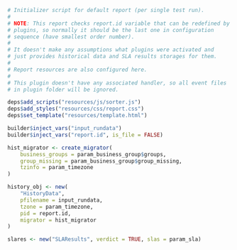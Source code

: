 ```r

# Initializer script for default report (per single test run).
#
# NOTE: This report checks report.id variable that can be redefined by other
# plugins, so normally it should be the last one in configuration
# sequence (have smallest order number).
#
# It doesn't make any assumptions what plugins were activated and
# just provides historical data and SLA results storages for them.
#
# Report resources are also configured here.
#
# This plugin doesn't have any associated handler, so all event files
# in plugin folder will be ignored.

deps$add_scripts("resources/js/sorter.js")
deps$add_styles("resources/css/report.css")
deps$set_template("resources/template.html")

builder$inject_vars("input_rundata")
builder$inject_vars("report.id", is_file = FALSE)

hist_migrator <- create_migrator(
    business_groups = param_business_group$groups,
    group_missing = param_business_group$group_missing,
    tzinfo = param_timezone
)

history_obj <- new(
    "HistoryData",
    pfilename = input_rundata,
    tzone = param_timezone,
    pid = report.id,
    migrator = hist_migrator
)

slares <- new("SLAResults", verdict = TRUE, slas = param_sla)
```
